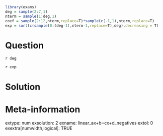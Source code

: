```r
library(exams)
deg = sample(2:7,1)
nterm = sample(1:deg,1)
coef = sample(2:12,nterm,replace=T)*sample(c(-1,1),nterm,replace=T)
exp = sort(c(sample(0:(deg-1),nterm-1,replace=T),deg),decreasing = T)

```

Question
========

`r deg`

`r exp`

Solution
========



Meta-information
============
extype: num
exsolution: 2
exname: linear_ax+b=cx+d_negatives
extol: 0
exextra[numwidth,logical]: TRUE
